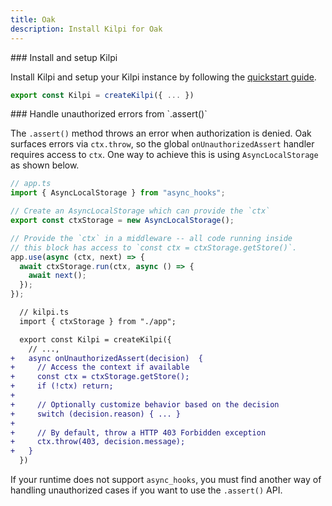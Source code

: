 ```yaml
---
title: Oak
description: Install Kilpi for Oak
---
```


<Steps>
<Step>
### Install and setup Kilpi

Install Kilpi and setup your Kilpi instance by following the [quickstart guide](/docs/getting-started/quickstart).

```ts
export const Kilpi = createKilpi({ ... })
```

</Step>

<Step>
### Handle unauthorized errors from `.assert()`

The `.assert()` method throws an error when authorization is denied. Oak surfaces errors via `ctx.throw`, so the global `onUnauthorizedAssert` handler requires access to `ctx`. One way to achieve this is using `AsyncLocalStorage` as shown below.

```ts
// app.ts
import { AsyncLocalStorage } from "async_hooks";

// Create an AsyncLocalStorage which can provide the `ctx`
export const ctxStorage = new AsyncLocalStorage();

// Provide the `ctx` in a middleware -- all code running inside
// this block has access to `const ctx = ctxStorage.getStore()`.
app.use(async (ctx, next) => {
  await ctxStorage.run(ctx, async () => {
    await next();
  });
});
```

```diff lang="ts"
  // kilpi.ts
  import { ctxStorage } from "./app";

  export const Kilpi = createKilpi({
    // ...,
+   async onUnauthorizedAssert(decision)  {
+     // Access the context if available
+     const ctx = ctxStorage.getStore();
+     if (!ctx) return;
+
+     // Optionally customize behavior based on the decision
+     switch (decision.reason) { ... }
+
+     // By default, throw a HTTP 403 Forbidden exception
+     ctx.throw(403, decision.message);
+   }
  })
```

<Aside type="note">

If your runtime does not support `async_hooks`, you must find another way of handling unauthorized cases if you want to use the `.assert()` API.

</Aside>

</Step>
</Steps>
